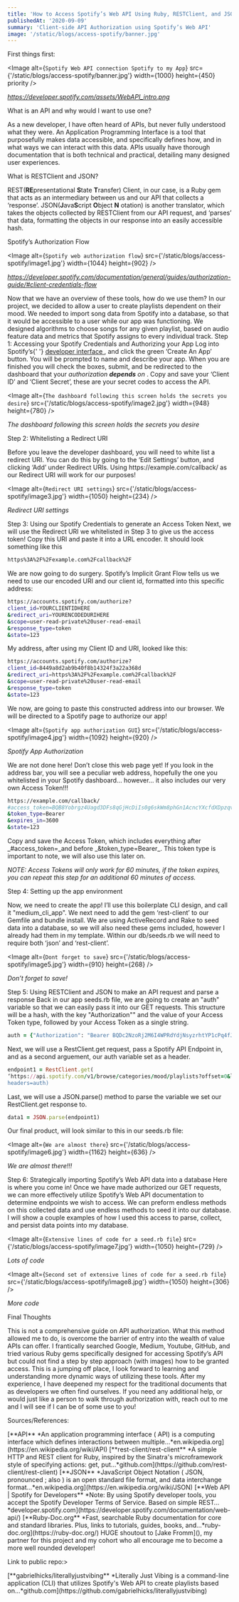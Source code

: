 ```yaml
---
title: 'How to Access Spotify’s Web API Using Ruby, RESTClient, and JSON'
publishedAt: '2020-09-09'
summary: 'Client-side API Authorization using Spotify’s Web API'
image: '/static/blogs/access-spotify/banner.jpg'
---
```


<Heading>First things first:</Heading>

<Paragraph>

<Image
  alt={`Spotify Web API connection Spotify to my App`}
  src={'/static/blogs/access-spotify/banner.jpg'}
  width={1000}
  height={450}
  priority
/>

_<Link href="https://developer.spotify.com/assets/WebAPI_intro.png">
https://developer.spotify.com/assets/WebAPI_intro.png</Link>_

</Paragraph>

<Divider />

<Heading>What is an API and why would I want to use one?</Heading>

<Paragraph>
  As a new developer, I have often heard of APIs, but never fully understood
  what they were. An Application Programming Interface is a tool that
  purposefully makes data accessible, and specifically defines how, and in what
  ways we can interact with this data. APIs usually have thorough documentation
  that is both technical and practical, detailing many designed user
  experiences.
</Paragraph>

<Divider />

<Heading>What is RESTClient and JSON?</Heading>

<Paragraph>
  REST(<b>RE</b>presentational <b>S</b>tate <b>T</b>ransfer) Client, in our
  case, is a Ruby gem that acts as an intermediary between us and our API that
  collects a ‘response’. JSON(<b>J</b>ava<b>S</b>cript <b>O</b>bject <b>N</b>
  otation) is another translator, which takes the objects collected by
  RESTClient from our API request, and ‘parses’ that data, formatting the
  objects in our response into an easily accessible hash.
</Paragraph>

<Divider />

<Heading>Spotify’s Authorization Flow</Heading>

<Paragraph>

<Image
  alt={`Spotify web authorization flow`}
  src={'/static/blogs/access-spotify/image1.jpg'}
  width={1044}
  height={902}
/>

_<Link href="https://developer.spotify.com/documentation/general/guides/authorization-guide/#client-credentials-flow">
https://developer.spotify.com/documentation/general/guides/authorization-guide/#client-credentials-flow</Link>_

</Paragraph>

<Divider />

<Heading>
  Now that we have an overview of these tools, how do we use them?
</Heading>

<Paragraph>
  In our project, we decided to allow a user to create playlists dependent on
  their mood. We needed to import song data from Spotify into a database, so
  that it would be accessible to a user while our app was functioning. We
  designed algorithms to choose songs for any given playlist, based on audio
  feature data and metrics that Spotify assigns to every individual track.
</Paragraph>

<Divider />

<Heading>
  Step 1: Accessing your Spotify Credentials and Authorizing your App
</Heading>

<Paragraph>
  Log into Spotify’s{' '}
  <a href="https://developer.spotify.com/dashboard/applications">
    <u>developer interface</u>
  </a>
  , and click the green ‘Create An App’ button. You will be prompted to name and
  describe your app. When you are finished you will check the boxes, submit, and
  be redirected to the dashboard that your <i>
    authorization <b>depends</b> on
  </i>. Copy and save your ‘Client ID’ and ‘Client Secret’, these are your secret
  codes to access the API.
</Paragraph>

<Paragraph>

<Image
  alt={`The dashboard following this screen holds the secrets you desire`}
  src={'/static/blogs/access-spotify/image2.jpg'}
  width={948}
  height={780}
/>

_The dashboard following this screen holds the secrets you desire_

</Paragraph>

<Divider />

<Heading>Step 2: Whitelisting a Redirect URI</Heading>

<Paragraph>
  Before you leave the developer dashboard, you will need to white list a
  redirect URI. You can do this by going to the ‘Edit Settings’ button, and
  clicking ‘Add’ under Redirect URIs. Using https://example.com/callback/ as our
  Redirect URI will work for our purposes!
</Paragraph>

<Paragraph>

<Image
  alt={`Redirect URI settings`}
  src={'/static/blogs/access-spotify/image3.jpg'}
  width={1050}
  height={234}
/>

_Redirect URI settings_

</Paragraph>

<Divider />

<Heading>
  Step 3: Using our Spotify Credentials to generate an Access Token
</Heading>

<Paragraph>
  Next, we will use the Redirect URI we whitelisted in Step 3 to give us the
  access token! Copy this URI and paste it into a URL encoder. It should look
  something like this
</Paragraph>

```bash
https%3A%2F%2Fexample.com%2Fcallback%2F
```

<Paragraph>
  We are now going to do surgery. Spotify’s Implicit Grant Flow tells us we need
  to use our encoded URI and our client id, formatted into this specific
  address:
</Paragraph>

```bash
https://accounts.spotify.com/authorize?
client_id=YOURCLIENTIDHERE
&redirect_uri=YOURENCODEDURIHERE
&scope=user-read-private%20user-read-email
&response_type=token
&state=123
```

<Paragraph>
  My address, after using my Client ID and URI, looked like this:
</Paragraph>

```bash
https://accounts.spotify.com/authorize?
client_id=8449a8d2ab9b40f8b14324f3a22a368d
&redirect_uri=https%3A%2F%2Fexample.com%2Fcallback%2F
&scope=user-read-private%20user-read-email
&response_type=token
&state=123
```

<Divider />

<Paragraph>
  We now, are going to paste this constructed address into our browser. We will
  be directed to a Spotify page to authorize our app!
</Paragraph>

<Divider />

<Image
  alt={`Spotify app authorization GUI`}
  src={'/static/blogs/access-spotify/image4.jpg'}
  width={1092}
  height={920}
/>

_Spotify App Authorization_

<Divider />

<Heading color="grey" fontWeight="400">
  We are not done here! Don’t close this web page yet!
</Heading>

<Paragraph>
  If you look in the address bar, you will see a peculiar web address, hopefully
  the one you whitelisted in your Spotify dashboard… however… it also includes
  our very own Access Token!!!
</Paragraph>

```bash
https://example.com/callback/
#access_token=BQB8Yobrgz4Uagd3DFs8qGjHcDiIs0g6skWm8phGn1AcncYXcfdXDpzqvNanBcH2Y0BCZUNGzB57gn0O8dD01J62kCYcJ85XcHKCmw5AI7oShU8W7osmfyAcQMKGlr0zgsp_fPNYY3qu7Fc_XSVlUid0Xc4
&token_type=Bearer
&expires_in=3600
&state=123
```

<Paragraph>
  Copy and save the Access Token, which includes everything after
  _#access_token=_and before _&token_type=Bearer_. This token type is important
  to note, we will also use this later on.
</Paragraph>

_NOTE: Access Tokens will only work for 60 minutes, if the token expires, you can repeat this step for an additional 60 minutes of access._

<Divider />

<Heading>Step 4: Setting up the app environment</Heading>

<Paragraph>
  Now, we need to create the app! I’ll use this boilerplate CLI design, and call
  it "medium_cli_app". We next need to add the gem ‘rest-client’ to our Gemfile
  and bundle install. We are using ActiveRecord and Rake to seed data into a
  database, so we will also need these gems included, however I already had them
  in my template. Within our db/seeds.rb we will need to require both ‘json’ and
  ‘rest-client’.
</Paragraph>

<Paragraph>

<Image
  alt={`Dont forget to save`}
  src={'/static/blogs/access-spotify/image5.jpg'}
  width={910}
  height={268}
/>

_Don’t forget to save!_

</Paragraph>

<Divider />

<Heading>
  Step 5: Using RESTClient and JSON to make an API request and parse a response
</Heading>

<Paragraph>
  Back in our app seeds.rb file, we are going to create an "auth" variable so
  that we can easily pass it into our GET requests. This structure will be a
  hash, with the key "Authorization"" and the value of your Access Token type,
  followed by your Access Token as a single string.
</Paragraph>

```ruby
auth = {"Authorization": "Bearer BQDc2NzoRj2M6I4WPRdYdjNsyzrhtYP1cPq4fJge44dQvpg90hOab6aRPylW8IZONZwMM1jh3d5ffapk1FsMcV9gsrBFIyu3U2b0–3u\_\_8XvFOr0D7p_iqF3uEFr-VI7DoFcW3bBsI_2fE1fntrjZ97buywackYoEYc"}
```

<Paragraph>
  Next, we will use a RestClient.get request, pass a Spotify API Endpoint in,
  and as a second arguement, our auth variable set as a header.
</Paragraph>

```ruby
endpoint1 = RestClient.get(
‘https://api.spotify.com/v1/browse/categories/mood/playlists?offset=0&limit=50',
headers=auth)
```

<Paragraph>
  Last, we will use a JSON.parse() method to parse the variable we set our
  RestClient.get response to.
</Paragraph>

```ruby
data1 = JSON.parse(endpoint1)
```

<Paragraph>
  Our final product, will look similar to this in our seeds.rb file:
</Paragraph>

<Paragraph>

<Image
  alt={`We are almost there`}
  src={'/static/blogs/access-spotify/image6.jpg'}
  width={1162}
  height={636}
/>

_We are almost there!!!_

</Paragraph>

<Divider />

<Heading>
  Step 6: Strategically importing Spotify’s Web API data into a database
</Heading>

<Paragraph>
  Here is where you come in! Once we have made authorized our GET requests, we
  can more effectively utilize Spotify’s Web API documentation to determine
  endpoints we wish to access. We can preform endless methods on this collected
  data and use endless methods to seed it into our database. I will show a
  couple examples of how I used this access to parse, collect, and persist data
  points into my database.
</Paragraph>

<Divider />

<Image
  alt={`Extensive lines of code for a seed.rb file`}
  src={'/static/blogs/access-spotify/image7.jpg'}
  width={1050}
  height={729}
/>

_Lots of code_

<Divider />

<Image
  alt={`Second set of extensive lines of code for a seed.rb file`}
  src={'/static/blogs/access-spotify/image8.jpg'}
  width={1050}
  height={306}
/>

_More code_

<Divider />

<Heading>Final Thoughts</Heading>

<Paragraph>
  This is not a comprehensive guide on API authorization. What this method
  allowed me to do, is overcome the barrier of entry into the wealth of value
  APIs can offer. I frantically searched Google, Medium, Youtube, GitHub, and
  tried various Ruby gems specifically designed for accessing Spotify’s API but
  could not find a step by step approach (with images) how to be granted access.
  This is a jumping off place, I look forward to learning and understanding more
  dynamic ways of utilizing these tools. After my experience, I have deepened my
  respect for the traditional documents that as developers we often find
  ourselves. If you need any additional help, or would just like a person to
  walk through authorization with, reach out to me and I will see if I can be of
  some use to you!
</Paragraph>

<Divider />

<Heading>Sources/References:</Heading>

<Paragraph>
  [**API** *An application programming interface ( API) is a computing interface
  which defines interactions between
  multiple…*en.wikipedia.org](https://en.wikipedia.org/wiki/API)
</Paragraph>

<Paragraph>
  [**rest-client/rest-client** *A simple HTTP and REST client for Ruby, inspired
  by the Sinatra's microframework style of specifying actions: get,
  put…*github.com](https://github.com/rest-client/rest-client)
</Paragraph>

<Paragraph>
  [**JSON** *JavaScript Object Notation ( JSON, pronounced ; also ) is an open
  standard file format, and data interchange
  format…*en.wikipedia.org](https://en.wikipedia.org/wiki/JSON)
</Paragraph>

<Paragraph>
  [**Web API | Spotify for Developers** *Note: By using Spotify developer tools,
  you accept the Spotify Developer Terms of Service. Based on simple
  REST…*developer.spotify.com](https://developer.spotify.com/documentation/web-api/)
</Paragraph>

<Paragraph>
  [**Ruby-Doc.org** *Fast, searchable Ruby documentation for core and standard
  libraries. Plus, links to tutorials, guides, books,
  and…*ruby-doc.org](https://ruby-doc.org/)
</Paragraph>

<Paragraph>
  HUGE shoutout to [Jake Fromm](), my partner for this project and my cohort who
  all encourage me to become a more well rounded developer!
</Paragraph>

<Heading>Link to public repo:</Heading>>

<Paragraph>
  [**gabrielhicks/literallyjustvibing** *Literally Just Vibing is a command-line
  application (CLI) that utilizes Spotify's Web API to create playlists based
  on…*github.com](https://github.com/gabrielhicks/literallyjustvibing)
</Paragraph>
